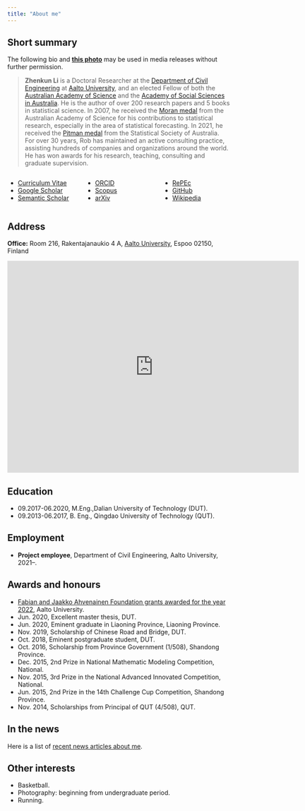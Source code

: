 ```yaml
---
title: "About me"
---
```


## Short summary

The following bio and [**this photo**](/img/zhenkun.jpg) may be used in media releases without further permission.

>**Zhenkun Li** is a Doctoral Researcher at the [Department of Civil Engineering](http://business.monash.edu/econometrics-and-business-statistics) at [Aalto University](https://www.monash.edu), and an elected Fellow of both the [Australian Academy of Science](https://www.science.org.au/profile/rob-hyndman) and the [Academy of Social Sciences in Australia](https://socialsciences.org.au/academy-fellow/?sId=0032v00003JxrvjAAB). He is the author of over 200 research papers and 5 books in statistical science. In 2007, he received the [Moran medal](https://www.science.org.au/past-winners/2007-awardees#moran) from the Australian Academy of Science for his contributions to statistical research, especially in the area of statistical forecasting. In 2021, he received the [Pitman medal](https://www.statsoc.org.au/Pitman-Medal-Recipients) from the Statistical Society of Australia. For over 30 years, Rob has maintained an active consulting practice, assisting hundreds of companies and organizations around the world. He has won awards for his research, teaching, consulting and graduate supervision. 

:::: {.columns}

::: {.column width="30%"}

<ul class="fa-ul">
  <li><a href="https://github.com/robjhyndman/CV/raw/master/RobHyndmanCV.pdf"><i class="fa-li fa-regular fa-file-pdf"></i>Curriculum Vitae</a></li>
  <li><a href="https://scholar.google.com/citations?user=vamErfkAAAAJ"><i class="fa-li ai ai-google-scholar" style="padding-top:4px;"></i>Google Scholar</a></li>
  <li><a href="https://www.semanticscholar.org/author/R.-Hyndman/145211352"><i class="fa-li ai ai-semantic-scholar" style="padding-top:4px;"></i>Semantic Scholar</a></li>
</ul>

:::

::: {.column width="30%"}

<ul class="fa-ul">
  <li><a href="https://orcid.org/0000-0002-2140-5352"><i class="fa-li ai ai-orcid" style="padding-top:4px;"></i>ORCID</a></li>
  <li><a href="https://www.scopus.com/authid/detail.uri?authorId=7006914313"><i class="fa-li ai ai-scopus" style="padding-top:4px;"></i>Scopus</a></li>
    <li><a href=https://arxiv.org/a/hyndman_r_1.html><i class="fa-li ai ai-arxiv" style="padding-top:4px;"></i>arXiv</a></li>
</ul>

:::

::: {.column width="30%"}
<ul class="fa-ul">
<li><a href="http://ideas.repec.org/e/phy3.html"><i class="fa-li fa-regular fa-lightbulb"></i>RePEc</a></li>
  <li><a href="https://github.com/robjhyndman"><i class="fa-li fa-brands fa-github"></i>GitHub</a></li>
  <li><a href="http://en.wikipedia.org/wiki/Rob_J._Hyndman"><i class="fa-li fa-brands fa-wikipedia-w"></i>Wikipedia</a></li>
</ul>

:::

::::

## Address

<!-- **Mail:** [Department of Econometrics & Business Statistics](https://monash.edu/business/ebs), [Monash University](https://monash.edu/), Clayton VIC 3800, Australia. -->

**Office:** Room 216, Rakentajanaukio 4 A, [Aalto University](https://www.aalto.fi/en), Espoo 02150, Finland

<iframe src="https://www.google.com/maps/embed?pb=!1m18!1m12!1m3!1d1983.599213680743!2d24.828383713125476!3d60.187365841941535!2m3!1f0!2f0!3f0!3m2!1i1024!2i768!4f13.1!3m3!1m2!1s0x468df5edaf5e8faf%3A0x424cf3b98c2701d6!2sRakentajanaukio%204%2C%2002150%20Espoo!5e0!3m2!1sen!2sfi!4v1686644392933!5m2!1sen!2sfi" width="660" height="480" style="border:0;" allowfullscreen="" loading="lazy" referrerpolicy="no-referrer-when-downgrade"></iframe>
## Education

 * 09.2017-06.2020, M.Eng.,Dalian University of Technology (DUT).
 * 09.2013-06.2017, B. Eng., Qingdao University of Technology (QUT).

## Employment

  * **Project employee**, Department of Civil Engineering, Aalto University, 2021--.

<!-- ## Fellowships -->

<!-- I am a fellow of the following organizations: -->

<!--   * [Australian Academy of Science](https://www.science.org.au/profile/rob-hyndman) -->
<!--   * [Academy of the Social Sciences in Australia](https://socialsciences.org.au/academy-fellow/?sId=0032v00003JxrvjAAB) -->
<!--   * [International Institute of Forecasters](https://forecasters.org/about/fellows/) -->

<!-- ## Society memberships -->

<!--   * Elected member, [International Statistical Institute](http://isi.cbs.nl) -->
<!--   * Member, [International Association for Statistical Computing](http://www.iasc-isi.org) -->
<!--   * Member, [International Association for Statistical Education](https://iase-web.org) -->
<!--   * Member, [International Society for Business and Industrial Statistics](http://isbis-isi.org) -->
<!--   * Member, [Statistical Society of Australia](http://www.statsoc.org.au) -->
<!--   * Member, [Foundation for Open Access Statistics](http://foastat.org/) -->

<!-- ## Society leadership -->

<!--   * Director, [International Institute of Forecasters](https://forecasters.org/), 2005--2018. -->
<!--   * Member, Scientific Program Advisory Group, [Statistical Society of Australia](http://www.statsoc.org.au), 2001--2004 -->
<!--   * Central Council member, [Statistical Society of Australia](http://www.statsoc.org.au), 1993--1996. -->
<!--   * Secretary, Victorian branch, [Statistical Society of Australia](http://www.statsoc.org.au), 1993--1995. -->

<!-- ## Academic and research leadership -->

<!--   * **Head**, Department of Econometrics & Business Statistics, Monash University. 2019--2022. -->
<!--   * **Director**, Business & Economic Forecasting Unit, Monash University. 2001--2017. -->
<!--   * **Director of Consulting**, Econometrics and Business Statistics, Monash University. 2000--2014. -->
<!--   * **Director**, Monash University Statistical Consulting Service, 1997--1998. -->
<!--   * **Director**, Key Centre for Statistical Science, 1996--1998. -->

<!-- ## Editorial boards -->

<!--   * Executive Editor, *[The R Journal](https://rjournal.github.io)* (2023--2026). -->
<!--   * Editor, *[Journal of Statistical Software](http://www.jstatsoft.org/)* (2011--). -->
<!--   * Associate Editor, *[International Journal of Forecasting](http://ijf.forecasters.org/)* (2001--2004,2019--). -->
<!--   * Editor, [NEP forecasting report](http://ideas.repec.org/n/nep-for/) (2005--). -->
<!--   * Editor-in-Chief, *[International Journal of Forecasting](http://ijf.forecasters.org/)* (2005--2018). -->
<!--   * Theory and Methods Editor, *[Australian & New Zealand Journal of Statistics]()* (2001--2004). -->

<!-- ## Advisory boards -->

<!--   * Member of the Scaling committee, [Victorian Tertiary Admissions Centre](http://www.vtac.edu.au). This committee is responsible for producing the [ATAR for VCE students](http://en.wikipedia.org/wiki/Australian_Tertiary_Admission_Rank) (1994--). -->
<!--   * Member of the ATAR Technical Group for the [Australasian Conference of Tertiary Admissions Centres](http://www.actac.edu.au) (2003--). -->
<!--   * Member of the Indigenous Statistical and Information Advisory Group for the [Australian Institute of Health and Welfare](http://www.aihw.gov.au) (2017--). -->
<!--   * Member of the [COVID-19 national situational assessment team](https://mspgh.unimelb.edu.au/research-groups/centre-for-epidemiology-and-biostatistics-research/Infectious-Disease-Dynamics/covid-19-national-situational-assessment) (2020--). -->
<!--   * Member of the Methodology Advisory Committee for the Australian Bureau of Statistics (2010--2018). -->

<!-- ## Conference organization -->

<!--   * Chair, [IIF Workshop on Forecast Reconciliation](/prato2023/index.qmd), 2023. -->
<!--   * General Chair, International Symposium on Forecasting, 2017. -->
<!--   * Program Chair, International Symposium on Forecasting, 2012. -->
<!--   * Program Co-Chair, International Symposium on Forecasting, 2004. -->



## Awards and honours
* [Fabian and Jaakko Ahvenainen Foundation grants awarded for the year 2022](https://www.aalto.fi/en/news/fabian-and-jaakko-ahvenainen-foundation-grants-awarded-for-the-year-2022), Aalto University. 
* Jun. 2020, Excellent master thesis, DUT.
* Jun. 2020, Eminent graduate in Liaoning Province, Liaoning Province.
* Nov. 2019, Scholarship of Chinese Road and Bridge, DUT.
* Oct. 2018, Eminent postgraduate student, DUT.
* Oct. 2016, Scholarship from Province Government (1/508), Shandong Province.
* Dec. 2015, 2nd Prize in National Mathematic Modeling Competition, National.
* Nov. 2015, 3rd Prize in the National Advanced Innovated Competition, National.
* Jun. 2015, 2nd Prize in the 14th Challenge Cup Competition, Shandong Province.
* Nov. 2014, Scholarships from Principal of QUT (4/508), QUT.

<!-- * Australian Awards for University Teaching citation for outstanding contributions to student learning (2022) -->

<!-- * Vice-Chancellor's Award for Innovation in Learning and Teaching (2021) -->
<!-- * MSA Teaching Excellence Award for Business and Economics, Monash Student Association (2020) -->
<!-- * Dean's Award for Innovation in Learning and Teaching, Monash Business School (2020) -->
<!-- * Commendation for the Dean's Award for Research Impact, Monash Business School (2018) -->
<!-- * Nominee for MPA Supervisor of the Year, Monash Postgraduate Association (2014) -->
<!-- * Dean's Award for Excellence in Innovation and External Collaboration, Monash Business School (2010) -->
<!-- * HP Innovation Research Award (2010) -->
<!-- * Dean's Award for Excellence in Research, Monash Business School (2008) -->
<!-- * Vice-Chancellor's Award for Postgraduate Supervisor of the Year, Monash University (2008) -->
<!-- * [Moran Medal for Statistical Science, Australian Academy of Science](https://www.science.org.au/past-winners/2007-awardees#moran) (2007) -->
<!-- * Award for excellence in teaching, Monash Science Society (1998) -->
<!-- * Finalist, Channel Ten Young Achiever Awards (1990) -->
<!-- * Dwights Prize in Statistics, University of Melbourne (1988) -->
<!-- * Norma McArthur Prize in Statistics, University of Melbourne (1987) -->
<!-- * Second Maurice H Belz Prize in Statistics, University of Melbourne (1986) -->

## In the news

Here is a list of [recent news articles about me](../news.qmd).

<!-- ## Trivia -->

<!-- My [mathematical genealogy](/hyndsight/mathematical-genealogy/) goes back to Leibniz, Bernoulli, Euler, Lagrange and Poisson. -->

<!-- My [Erdös number](http://www.oakland.edu/enp/) is 3 in two different ways. -->

<!--   * via Peter Brockwell / Kai-Lai Chung / Paul Erdös -->
<!--   * via J. Keith Ord / Peter C Fishburn / Paul Erdös -->

## Other interests
* Basketball.
* Photography: beginning from undergraduate period.
* Running.

 <!-- * I play tennis for the [Heathmont Parker Reserve Tennis Club](http://www.hprtc.org.au/), and I'm coached by [Ben Longridge](https://www.facebook.com/advantedgetennis/). -->
 <!-- * Previously I played cricket for the [Heathwood Cricket Club](https://www.heathwood.cc/). I'm also an accredited umpire with Cricket Australia. -->

<!-- ## Family websites -->

<!--   * [Leanne Hyndman](https://www.riverbankcounselling.com/) -->
<!--   * [Timothy Hyndman](https://timothyhyndman.com/) -->
<!--   * [Dave Hyndman](https://vimeo.com/davidhyndman) -->
